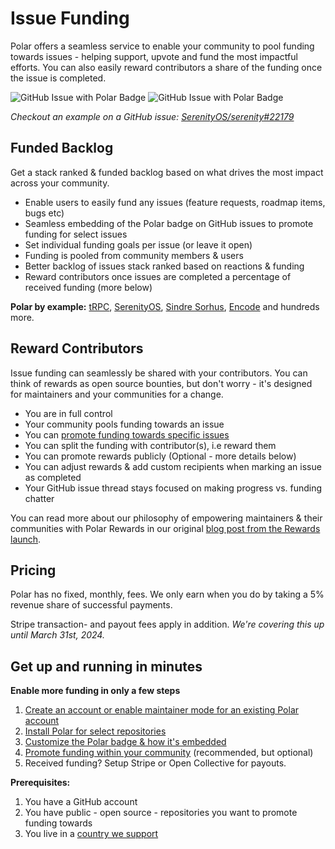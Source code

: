 # Issue Funding

Polar offers a seamless service to enable your community to pool
funding towards issues - helping support, upvote and fund the most impactful
efforts. You can also easily reward contributors a share of the funding once the
issue is completed.

![GitHub Issue with Polar Badge](/assets/docs/maintainers/issue-funding/gh-badged-dark.jpg#only-dark)
![GitHub Issue with Polar Badge](/assets/docs/maintainers/issue-funding/gh-badged-light.jpg#only-light)

*Checkout an example on a GitHub issue: [SerenityOS/serenity#22179](https://github.com/SerenityOS/serenity/issues/22179)*

## Funded Backlog
Get a stack ranked & funded backlog based on what drives the most impact across your community.

* Enable users to easily fund any issues (feature requests, roadmap items, bugs
  etc)
* Seamless embedding of the Polar badge on GitHub issues to promote funding for
  select issues
* Set individual funding goals per issue (or leave it open)
* Funding is pooled from community members & users
* Better backlog of issues stack ranked based on reactions & funding
* Reward contributors once issues are completed a percentage of received funding
  (more below)

**Polar by example:** [tRPC](https://polar.sh/trpc/issues), [SerenityOS](https://polar.sh/serenityos/issues), [Sindre Sorhus](https://polar.sh/sindresorhus/issues), [Encode](https://polar.sh/encode/issues) and hundreds more.

## Reward Contributors

Issue funding can seamlessly be shared with your contributors. You can think of
rewards as open source bounties, but don't worry  - it's designed for
maintainers and your communities for a change.

- You are in full control
- Your community pools funding towards an issue
- You can [promote funding towards specific
  issues](/docs/overview/issue-funding/workflow)
- You can split the funding with contributor(s), i.e reward them
- You can promote rewards publicly (Optional - more details below)
- You can adjust rewards & add custom recipients when marking an issue as
  completed
- Your GitHub issue thread stays focused on making progress vs. funding chatter

You can read more about our philosophy of empowering maintainers & their
communities with Polar Rewards in our original [blog post from the Rewards launch](https://blog.polar.sh/introducing-rewards/).


## Pricing

Polar has no fixed, monthly, fees. We only earn when you do by taking a 5% revenue share of successful payments.

Stripe transaction- and payout fees apply in addition. _We're covering this up until March 31st, 2024._


## Get up and running in minutes

**Enable more funding in only a few steps**

1. [Create an account or enable maintainer mode for an existing Polar
   account](/docs/overview/issue-funding/getting-started#creating-a-new-account)
2. [Install Polar for select
   repositories](/docs/overview/issue-funding/getting-started#install-the-polar-github-app)
3. [Customize the Polar badge & how it's embedded](/docs/overview/issue-funding/getting-started#badge-settings)
4. [Promote funding within your
   community](/docs/overview/issue-funding/promote) (recommended,
   but optional)
5. Received funding? Setup Stripe or Open Collective for payouts.

**Prerequisites:**

1. You have a GitHub account
2. You have public - open source - repositories you want to promote funding
   towards
3. You live in a [country we support](/docs/overview/faq/for-maintainers/#which-countries-are-supported)


